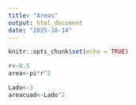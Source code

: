 ```yaml
---
title: "Areas"
output: html_document
date: "2025-10-14"
---
```


```r
knitr::opts_chunk$set(echo = TRUE)
```

```r
r<-0.5
area<-pi*r^2
```

```r
Lado<-3
areacuad<-Lado^2
```
